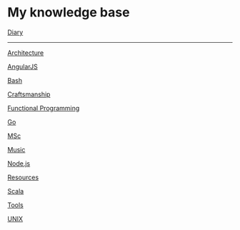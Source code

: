 =  My knowledge base =

[[diary/diary|Diary]]

---------------------

[[Architecture]]

[[AngularJS]]

[[Bash]]

[[Craftsmanship]]

[[Functional Programming]]

[[Go]]

[[MSc]]

[[Music]]

[[Node.js]]

[[Resources]]

[[Scala]]

[[Tools]]

[[UNIX]]
